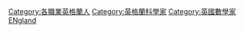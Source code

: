 {{Commonscat|Mathematicians from England}}

[[Category:各職業英格蘭人|Category:各職業英格蘭人]]
[[Category:英格蘭科學家|Category:英格蘭科學家]]
[[Category:英國數學家|Category:英國數學家]]
[[Category:各國數學家|ENgland]]